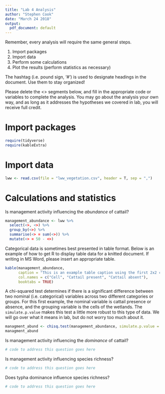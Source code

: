 ```yaml
---
title: "Lab 4 Analysis"
author: "Stephen Cook"
date: "March 24 2018"
output:
  pdf_document: default
---
```


Remember, every analysis will require the same general steps.

1. Import packages
2. Import data
3. Perform some calculations
4. Plot the results (perform statistics as necessary)

The hashtag (i.e. pound sign, '#') is used to designate headings in the document. Use them to stay organized!

Please delete the <> segments below, and fill in the appropriate code or variables to complete the analysis. You may go about the analysis your own way, and as long as it addresses the hypotheses we covered in lab, you will receive full credit. 


# Import packages


```r
require(tidyverse)
require(kableExtra)
```


# Import data


```r
lww <- read.csv(file = "lww_vegetation.csv", header = T, sep = ",")
```

# Calculations and statistics

Is management activity influencing the *abundance* of cattail?

```r
management_abundance <- lww %>%
  select(<>, <>) %>%
  group_by(<>) %>%
  summarise(<> = sum(<>)) %>%
  mutate(<> = 50 - <>)
```

Categorical data is sometimes best presented in table format. Below is an example of how to get R to display table data for a knitted document. If writing in MS Word, please insert an appropriate table. 

```r
kable(management_abundance, 
      caption = "This is an example table caption using the first 2x2 contingency table.", 
      col.names = c("Cell", "Cattail present", "Cattail absent"),
      booktabs = TRUE)
```

A chi-squared test determines if there is a significant difference between two nominal (i.e. categorical) variables across two different categories or groups. For this first example, the nominal variable is cattail presence or absence, and the grouping variable is the cells of the wetlands. The `simulate.p.value` makes this test a little more robust to this type of data. We will go over what it means in lab, but do not worry too much about it.

```r
managment_abund <- chisq.test(management_abundance, simulate.p.value = TRUE)
managment_abund
```


Is management activity influencing the *dominance* of cattail?


```r
# code to address this question goes here

```



Is management activity influencing species richness?


```r
# code to address this question goes here

```



Does typha dominance influence species richness?


```r
# code to address this question goes here

```





